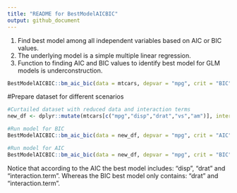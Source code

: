 ```yaml
---
title: "README for BestModelAICBIC"
output: github_document
---
```


1. Find best model among all independent variables based on AIC or BIC values.
2. The underlying model is a simple multiple linear regression.
3. Function to finding AIC and BIC values to identify best model for GLM models is underconstruction.  

```r
BestModelAICBIC::bm_aic_bic(data = mtcars, depvar = "mpg", crit = "BIC")
```
  
#Prepare dataset for different scenarios

```r
#Curtailed dataset with reduced data and interaction terms
new_df <- dplyr::mutate(mtcars[c("mpg","disp","drat","vs","am")], interaction.term = disp*drat)

#Run model for BIC
BestModelAICBIC::bm_aic_bic(data = new_df, depvar = "mpg", crit = "AIC")
```

```r
#Run model for AIC
BestModelAICBIC::bm_aic_bic(data = new_df, depvar = "mpg", crit = "BIC")
```
Notice that according to the AIC the best model includes: "disp", "drat" and "interaction.term". Whereas the BIC best model only contains: "drat" and "interaction.term". 